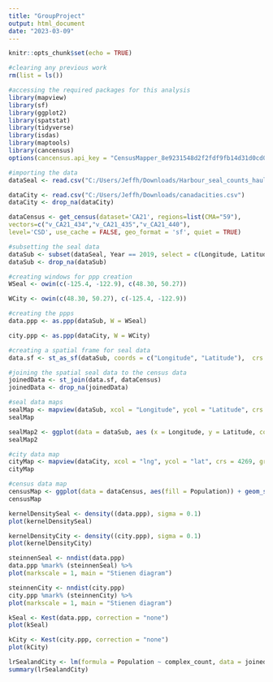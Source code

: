 ---
title: "GroupProject"
output: html_document
date: "2023-03-09"
---

```{r setup, include=FALSE}
knitr::opts_chunk$set(echo = TRUE)
```



```{r Initial Setup and Data Processing}
#clearing any previous work
rm(list = ls())

#accessing the required packages for this analysis
library(mapview)
library(sf)
library(ggplot2)
library(spatstat)
library(tidyverse)
library(isdas)
library(maptools)
library(cancensus)
options(cancensus.api_key = "CensusMapper_8e9231548d2f2fdf9fb14d31d0cd0351", install = TRUE)

#importing the data
dataSeal <- read.csv("C:/Users/Jeffh/Downloads/Harbour_seal_counts_haulout_locs_BCcoast.csv")

dataCity <- read.csv("C:/Users/Jeffh/Downloads/canadacities.csv")
dataCity <- drop_na(dataCity)

dataCensus <- get_census(dataset='CA21', regions=list(CMA="59"),
vectors=c("v_CA21_434","v_CA21_435","v_CA21_440"),
level='CSD', use_cache = FALSE, geo_format = 'sf', quiet = TRUE)

#subsetting the seal data
dataSub <- subset(dataSeal, Year == 2019, select = c(Longitude, Latitude, complex_count))
dataSub <- drop_na(dataSub)

#creating windows for ppp creation
WSeal <- owin(c(-125.4, -122.9), c(48.30, 50.27))

WCity <- owin(c(48.30, 50.27), c(-125.4, -122.9))

#creating the ppps
data.ppp <- as.ppp(dataSub, W = WSeal)

city.ppp <- as.ppp(dataCity, W = WCity)

#creating a spatial frame for seal data
data.sf <- st_as_sf(dataSub, coords = c("Longitude", "Latitude"),  crs = 4326)

#joining the spatial seal data to the census data
joinedData <- st_join(data.sf, dataCensus) 
joinedData <- drop_na(joinedData)
```



```{r Maps for Initial Data}
#seal data maps
sealMap <- mapview(dataSub, xcol = "Longitude", ycol = "Latitude", crs = 4269, grid = FALSE)
sealMap

sealMap2 <- ggplot(data = dataSub, aes (x = Longitude, y = Latitude, color = complex_count)) + geom_point(alpha = 0.5) + scale_color_distiller(palette = "OrRd",direction = 1) + coord_equal() 
sealMap2

#city data map
cityMap <- mapview(dataCity, xcol = "lng", ycol = "lat", crs = 4269, grid = FALSE)
cityMap

#census data map
censusMap <- ggplot(data = dataCensus, aes(fill = Population)) + geom_sf()
censusMap
```



```{r Kernel Density}
kernelDensitySeal <- density((data.ppp), sigma = 0.1)
plot(kernelDensitySeal)

kernelDensityCity <- density((city.ppp), sigma = 0.1)
plot(kernelDensityCity)
```



```{r Steinnen Diagrams}
steinnenSeal <- nndist(data.ppp)
data.ppp %mark% (steinnenSeal) %>%
plot(markscale = 1, main = "Stienen diagram")

steinnenCity <- nndist(city.ppp)
city.ppp %mark% (steinnenCity) %>%
plot(markscale = 1, main = "Stienen diagram")
```



```{r K-hat Function}
kSeal <- Kest(data.ppp, correction = "none")
plot(kSeal)

kCity <- Kest(city.ppp, correction = "none")
plot(kCity)
```



```{r Linear Regression}
lrSealandCity <- lm(formula = Population ~ complex_count, data = joinedData)
summary(lrSealandCity) 
```

